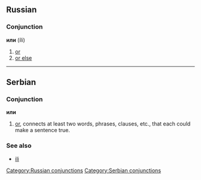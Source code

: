 ==Russian==
[[Category:Russian conjunctions]]
===Conjunction===
'''или''' (íli)

#[[or]]
#[[or else]]


----
==Serbian==
===Conjunction===
'''или'''
#[[or]], connects at least two words, phrases, clauses, etc., that each could make a sentence true.
===See also===
*[[ili]]
[[Category:Serbian conjunctions]]